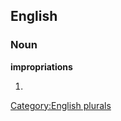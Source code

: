 ==English==

===Noun===
'''impropriations'''

# {{plural of|[[impropriation]]}}

[[Category:English plurals]]